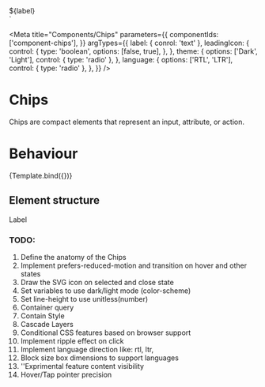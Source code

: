 
  <div class="gds-chips">
   ${label}
  </div>
`

<Meta
  title="Components/Chips"
  parameters={{
    componentIds: ['component-chips'],
  }}
  argTypes={{
    label: { conrol: 'text' },
    leadingIcon: {
      control: {
        type: 'boolean',
        options: [false, true],
      },
    },
    theme: {
      options: ['Dark', 'Light'],
      control: { type: 'radio' },
    },
    language: {
      options: ['RTL', 'LTR'],
      control: { type: 'radio' },
    },
  }}
/>

# Chips

Chips are compact elements that represent an input, attribute, or action.

# Behaviour

<Canvas>
  <Story
    name="Chips"
    args={{
      label: 'Chips',
      leadingIcon: false,
    }}
  >
    {Template.bind({})}
  </Story>
</Canvas>

## Element structure

<Canvas>
  <div class="gds-chips">Label</div>
</Canvas>

### TODO:

1. Define the anatomy of the Chips
2. Implement prefers-reduced-motion and transition on hover and other states
3. Draw the SVG icon on selected and close state
4. Set variables to use dark/light mode (color-scheme)
5. Set line-height to use unitless(number)
6. Container query
7. Contain Style
8. Cascade Layers
9. Conditional CSS features based on browser support
10. Implement ripple effect on click
11. Implement language direction like: rtl, ltr,
12. Block size box dimensions to support languages
13. ''Exprimental feature content visibility
14. Hover/Tap pointer precision
